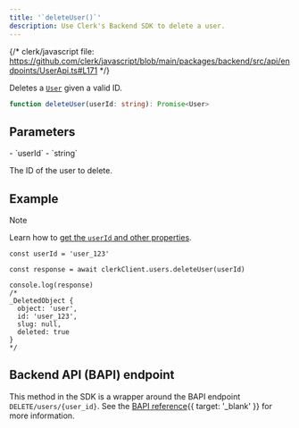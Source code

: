 ```yaml
---
title: '`deleteUser()`'
description: Use Clerk's Backend SDK to delete a user.
---
```


{/* clerk/javascript file: https://github.com/clerk/javascript/blob/main/packages/backend/src/api/endpoints/UserApi.ts#L171 */}

Deletes a [`User`](/docs/references/backend/types/backend-user) given a valid ID.

```ts
function deleteUser(userId: string): Promise<User>
```

## Parameters

<Properties>
  - `userId`
  - `string`

  The ID of the user to delete.
</Properties>

## Example

> [!NOTE]
> Learn how to [get the `userId` and other properties](/docs/references/backend/overview#get-the-user-id-and-other-properties).

```tsx
const userId = 'user_123'

const response = await clerkClient.users.deleteUser(userId)

console.log(response)
/*
_DeletedObject {
  object: 'user',
  id: 'user_123',
  slug: null,
  deleted: true
}
*/
```

## Backend API (BAPI) endpoint

This method in the SDK is a wrapper around the BAPI endpoint `DELETE/users/{user_id}`. See the [BAPI reference](/docs/reference/backend-api/tag/Users#operation/DeleteUser){{ target: '_blank' }} for more information.
